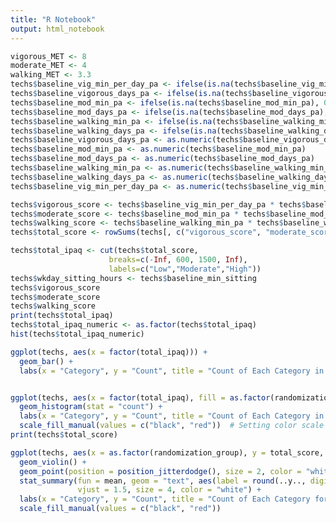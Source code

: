 ```yaml
---
title: "R Notebook"
output: html_notebook
---
```



```r
vigorous_MET <- 8 
moderate_MET <- 4
walking_MET <- 3.3
techs$baseline_vig_min_per_day_pa <- ifelse(is.na(techs$baseline_vig_min_per_day_pa), 0, techs$baseline_vig_min_per_day_pa)
techs$baseline_vigorous_days_pa <- ifelse(is.na(techs$baseline_vigorous_days_pa), 0, techs$baseline_vigorous_days_pa)
techs$baseline_mod_min_pa <- ifelse(is.na(techs$baseline_mod_min_pa), 0, techs$baseline_mod_min_pa)
techs$baseline_mod_days_pa <- ifelse(is.na(techs$baseline_mod_days_pa), 0, techs$baseline_mod_days_pa)
techs$baseline_walking_min_pa <- ifelse(is.na(techs$baseline_walking_min_pa), 0, techs$baseline_walking_min_pa)
techs$baseline_walking_days_pa <- ifelse(is.na(techs$baseline_walking_days_pa), 0, techs$baseline_walking_days_pa)
techs$baseline_vigorous_days_pa <- as.numeric(techs$baseline_vigorous_days_pa)
techs$baseline_mod_min_pa <- as.numeric(techs$baseline_mod_min_pa)
techs$baseline_mod_days_pa <- as.numeric(techs$baseline_mod_days_pa)
techs$baseline_walking_min_pa <- as.numeric(techs$baseline_walking_min_pa)
techs$baseline_walking_days_pa <- as.numeric(techs$baseline_walking_days_pa)
techs$baseline_vig_min_per_day_pa <- as.numeric(techs$baseline_vig_min_per_day_pa)

techs$vigorous_score <- techs$baseline_vig_min_per_day_pa * techs$baseline_vigorous_days_pa * vigorous_MET
techs$moderate_score <- techs$baseline_mod_min_pa * techs$baseline_mod_days_pa * moderate_MET
techs$walking_score <- techs$baseline_walking_min_pa * techs$baseline_walking_days_pa * walking_MET
techs$total_score <- rowSums(techs[, c("vigorous_score", "moderate_score", "walking_score")])

techs$total_ipaq <- cut(techs$total_score, 
                      breaks=c(-Inf, 600, 1500, Inf), 
                      labels=c("Low","Moderate","High"))
techs$wkday_sitting_hours <- techs$baseline_min_sitting
techs$vigorous_score
techs$moderate_score
techs$walking_score
print(techs$total_ipaq)
techs$total_ipaq_numeric <- as.factor(techs$total_ipaq)
hist(techs$total_ipaq_numeric)

ggplot(techs, aes(x = factor(total_ipaq))) +
  geom_bar() +
  labs(x = "Category", y = "Count", title = "Count of Each Category in total_ipaq")


ggplot(techs, aes(x = factor(total_ipaq), fill = as.factor(randomization_group))) +
  geom_histogram(stat = "count") +
  labs(x = "Category", y = "Count", title = "Count of Each Category in total_ipaq") +
  scale_fill_manual(values = c("black", "red"))  # Setting color scale
print(techs$total_score)

ggplot(techs, aes(x = as.factor(randomization_group), y = total_score, fill = as.factor(randomization_group))) +
  geom_violin() + 
  geom_point(position = position_jitterdodge(), size = 2, color = "white") +
  stat_summary(fun = mean, geom = "text", aes(label = round(..y.., digits = 2)),
               vjust = 1.5, size = 4, color = "white") +
  labs(x = "Category", y = "Count", title = "Count of Each Category for IPAQ") +
  scale_fill_manual(values = c("black", "red"))

```


